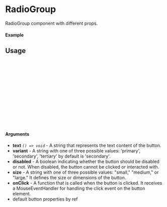 
<Meta of={RadioGroup} title="RadioGroup" />

# RadioGroup

RadioGroup component with different props.

#### Example

<Canvas of={RadioGroup.Default} />

## Usage

```ts
import {RadioGroup} from "@just/ui-components";

const Example = ({error}) => {
  return (
      <RadioGroup
        size={"small"}
        onChange={()=> console.log("Clicked")}
        label="Name"
        error={error}
      />
  );
};

export default Example;
```

#### Arguments

- **text** _`() => void`_ - A string that represents the text content of the button.
- **variant** - A string with one of three possible values: 'primary', 'secondary', 'tertiary' by default is 'secondary'.
- **disabled** - A boolean indicating whether the button should be disabled or not. When disabled, the button cannot be clicked or interacted with.
- **size** - A string with one of three possible values: "small," "medium," or "large." It defines the size or dimensions of the button.
- **onClick** - A function that is called when the button is clicked. It receives a MouseEventHandler for handling the click event on the button element.
- default button properties by ref
